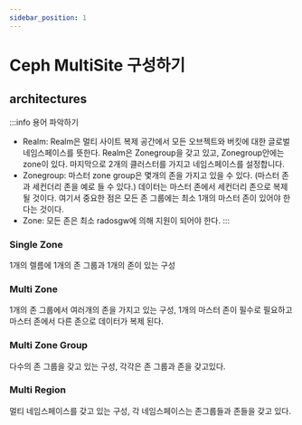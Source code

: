 ```yaml
---
sidebar_position: 1
---
```


# Ceph MultiSite 구성하기



## architectures
:::info 용어 파악하기
- Realm: Realm은 멀티 사이트 복제 공간에서 모든 오브젝트와 버킷에 대한 글로벌 네임스페이스를 뜻한다. 
Realm은 Zonegroup을 갖고 있고, Zonegroup안에는 zone이 있다. 
마지막으로 2개의 클러스터를 가지고 네임스페이스를 설정합니다. 
- Zonegroup: 마스터 zone group은 몇개의 존을 가지고 있을 수 있다. 
(마스터 존과 세컨더리 존을 예로 들 수 있다.)
데이터는 마스터 존에서 세컨더리 존으로 복제될 것이다. 
여기서 중요한 점은 모든 존 그룹에는 최소 1개의 마스터 존이 있어야 한다는 것이다.
- Zone: 모든 존은 최소 radosgw에 의해  지원이 되어야 한다. 
:::

### Single Zone
1개의 렐름에 1개의 존 그룹과 1개의 존이 있는 구성


### Multi Zone 
1개의 존 그룹에서 여러개의 존을 가지고 있는 구성, 
1개의 마스터 존이 필수로 필요하고 마스터 존에서 다른 존으로 데이터가 복제 된다.


### Multi Zone Group
다수의 존 그룹을 갖고 있는 구성, 각각은 존 그룹과 존을 갖고있다.

### Multi Region
멀티 네임스페이스를 갖고 있는 구성, 각 네임스페이스는 존그룹들과 존들을 갖고 있다.
